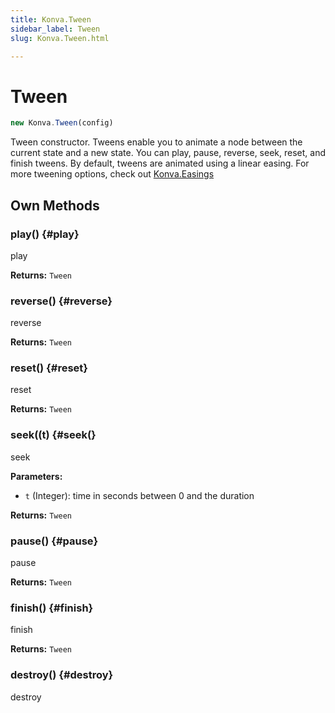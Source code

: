 ```yaml
---
title: Konva.Tween
sidebar_label: Tween
slug: Konva.Tween.html

---
```


# Tween

```javascript
new Konva.Tween(config)
```

Tween constructor.  Tweens enable you to animate a node between the current state and a new state.  You can play, pause, reverse, seek, reset, and finish tweens.  By default, tweens are animated using  a linear easing.  For more tweening options, check out [Konva.Easings](/docs/api/Konva-Easings.html)

## Own Methods

### play() {#play}

play

**Returns:** `Tween` 

### reverse() {#reverse}

reverse

**Returns:** `Tween` 

### reset() {#reset}

reset

**Returns:** `Tween` 

### seek((t) {#seek(}

seek

**Parameters:**

- `t` (Integer): time in seconds between 0 and the duration

**Returns:** `Tween` 

### pause() {#pause}

pause

**Returns:** `Tween` 

### finish() {#finish}

finish

**Returns:** `Tween` 

### destroy() {#destroy}

destroy

